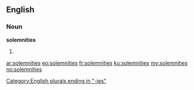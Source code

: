 ==English==

===Noun===
'''solemnities'''

# {{plural of|[[solemnity]]}}

[[Category:English plurals ending in "-ies"]]

[[ar:solemnities]]
[[eo:solemnities]]
[[fr:solemnities]]
[[ku:solemnities]]
[[my:solemnities]]
[[no:solemnities]]